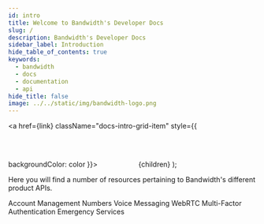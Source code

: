 ```yaml
---
id: intro
title: Welcome to Bandwidth's Developer Docs
slug: /
description: Bandwidth's Developer Docs
sidebar_label: Introduction
hide_table_of_contents: true
keywords:
  - bandwidth
  - docs
  - documentation
  - api
hide_title: false
image: ../../static/img/bandwidth-logo.png
---
```



  <a href={link} className="docs-intro-grid-item" style={{
          backgroundColor: color
      }}>
      <Svg width='75px' height='75px' />
      <span className="docs-intro-grid-item-title">{children}</span>
  </a>
);

Here you will find a number of resources pertaining to Bandwidth's different product APIs.

<div className="docs-intro-grid">
    <Product color="#079CEE" link="/docs/account" Svg={accountSvg}>Account Management</Product>
    <Product color="#652B51" link="/docs/numbers" Svg={numbersSvg}>Numbers</Product>
    <Product color="#9a59c5" link="/docs/voice" Svg={voiceSvg}>Voice</Product>
    <Product color="#00bf8c" link="/docs/messaging" Svg={messagingSvg}>Messaging</Product>
    <Product color="#194F7A" link="/docs/webrtc" Svg={webRtcSvg}>WebRTC</Product>
    <Product color="#106149" link="/docs/mfa" Svg={mfaSvg}>Multi-Factor Authentication</Product>
    <Product color="#ff6f47" link="/docs/emergency" Svg={emergencySvg}>Emergency Services</Product>
</div>
